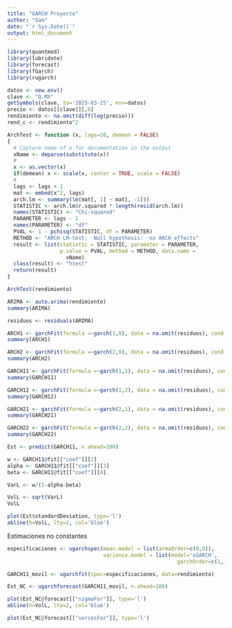 ```yaml
---
title: "GARCH Proyecto"
author: "Sam"
date: "`r Sys.Date()`"
output: html_document
---
```


```r
library(quantmod)
library(lubridate)
library(forecast)
library(fGarch)
library(rugarch)
```

```r
datos <- new.env()
clave <- "Q.MX"
getSymbols(clave, to='2025-03-25', env=datos)
precio <- datos[[clave]][,6]
rendimiento <- na.omit(diff(log(precio)))
rend_c <- rendimiento^2
```

```r
ArchTest <- function (x, lags=20, demean = FALSE) 
{
  # Capture name of x for documentation in the output  
  xName <- deparse(substitute(x))
  # 
  x <- as.vector(x)
  if(demean) x <- scale(x, center = TRUE, scale = FALSE)
  #  
  lags <- lags + 1
  mat <- embed(x^2, lags)
  arch.lm <- summary(lm(mat[, 1] ~ mat[, -1]))
  STATISTIC <- arch.lm$r.squared * length(resid(arch.lm))
  names(STATISTIC) <- "Chi-squared"
  PARAMETER <- lags - 1
  names(PARAMETER) <- "df"
  PVAL <- 1 - pchisq(STATISTIC, df = PARAMETER)
  METHOD <- "ARCH LM-test;  Null hypothesis:  no ARCH effects"
  result <- list(statistic = STATISTIC, parameter = PARAMETER, 
                 p.value = PVAL, method = METHOD, data.name =
                   xName)
  class(result) <- "htest"
  return(result)
}
```

```r
ArchTest(rendimiento)
```

```r
ARIMA <- auto.arima(rendimiento)
summary(ARIMA)
```

```r
residuos <- residuals(ARIMA)
```

```r
ARCH1 <- garchFit(formula =~garch(1,0), data = na.omit(residuos), cond.dist = "norm", trace = FALSE)
summary(ARCH1)
```

```r
ARCH2 <- garchFit(formula =~garch(2,0), data = na.omit(residuos), cond.dist = "norm", trace = FALSE)
summary(ARCH2)
```

```r
GARCH11 <- garchFit(formula =~garch(1,1), data = na.omit(residuos), cond.dist = "norm", trace = FALSE)
summary(GARCH11)
```

```r
GARCH12 <- garchFit(formula =~garch(1,2), data = na.omit(residuos), cond.dist = "norm", trace = FALSE)
summary(GARCH12)
```

```r
GARCH21 <- garchFit(formula =~garch(2,1), data = na.omit(residuos), cond.dist = "norm", trace = FALSE)
summary(GARCH21)
```

```r
GARCH22 <- garchFit(formula =~garch(2,2), data = na.omit(residuos), cond.dist = "norm", trace = FALSE)
summary(GARCH22)
```

```r
Est <- predict(GARCH11, n.ahead=100)
```

```r
w <- GARCH11@fit[["coef"]][2]
alpha <- GARCH11@fit[["coef"]][3]
beta <- GARCH11@fit[["coef"]][4]

VarL <- w/(1-alpha-beta)

VolL <- sqrt(VarL)
VolL
```

```r
plot(Est$standardDeviation, type='l')
abline(h=VolL, lty=2, col='blue')
```

Estimaciones no constantes

```r
especificaciones <- ugarchspec(mean.model = list(armaOrder=c(0,0)),
                               variance.model = list(model='sGARCH',
                                                       garchOrder=c(1,1)))
```

```r
GARCH11_movil <- ugarchfit(spec=especificaciones, data=rendimiento)
```

```r
Est_NC <- ugarchforecast(GARCH11_movil, n.ahead=100)
```

```r
plot(Est_NC@forecast[["sigmaFor"]], type='l')
abline(h=VolL, lty=2, col='blue')
```

```r
plot(Est_NC@forecast[["seriesFor"]], type='l')
```
